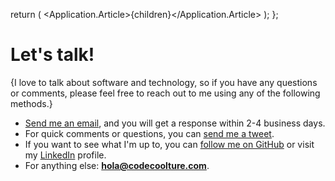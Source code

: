 
  return (
    <Application>
      <Application.Article>{children}</Application.Article>
    </Application>
  );
};

# Let's talk!

{<Text size="l">I love to talk about software and technology, so if you have any questions or comments, please feel free
to reach out to me using any of the following methods.</Text>}

- [Send me an email][email], and you will get a response within 2-4 business days.
- For quick comments or questions, you can [send me a tweet][twitter].
- If you want to see what I'm up to, you can [follow me on GitHub][github] or visit my [LinkedIn][linkedin] profile.
- For anything else: **hola@codecoolture.com**.

[email]: mailto:hola@codecoolture.com
[twitter]: https://twitter.com/codecoolture
[linkedin]: https://linkedin.com/in/sergioalvarezsuarez
[github]: https://github.com/codecoolture
